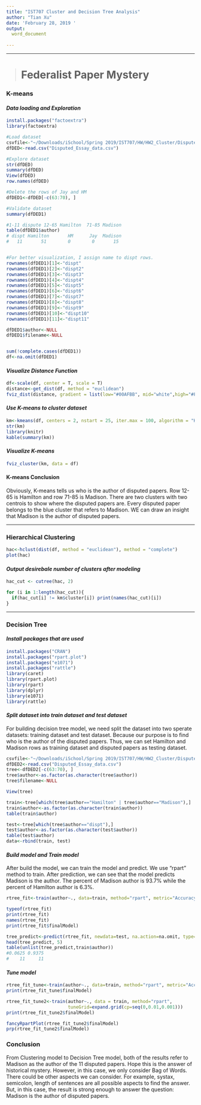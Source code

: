 ```yaml
---
title: "IST707 Cluster and Decision Tree Analysis"
author: "Tian Xu"
date: 'February 28, 2019 '
output:
  word_document
  
---
```

*** 
> # __Federalist Paper Mystery__

### __K-means__ 
#### *Data loading and Exploration*
```r
install.packages("factoextra")
library(factoextra)

#Load dataset
csvfile<-"~/Downloads/iSchool/Spring 2019/IST707/HW/HW2_Cluster/Disputed_Essay_data.csv"  
dfDED<-read.csv("Disputed_Essay_data.csv")

#Explore dataset
str(dfDED)
summary(dfDED)                                                                          
View(dfDED)
row.names(dfDED)

#Delete the rows of Jay and HM
dfDED1<-dfDED[-c(63:70), ]                                                              

#Validate dataset
summary(dfDED1)                                                                            

#1-11 dispute 12-65 Hamilton  71-85 Madison
table(dfDED1$author)                                                                       
# dispt Hamilton       HM      Jay  Madison 
#   11       51        0        0       15 


#For better visualization, I assign name to dispt rows.
rownames(dfDED1)[1]<-"dispt"                                                              
rownames(dfDED1)[2]<-"dispt2"
rownames(dfDED1)[3]<-"dispt3"
rownames(dfDED1)[4]<-"dispt4"
rownames(dfDED1)[5]<-"dispt5"
rownames(dfDED1)[6]<-"dispt6"
rownames(dfDED1)[7]<-"dispt7"
rownames(dfDED1)[8]<-"dispt8"
rownames(dfDED1)[9]<-"dispt9"
rownames(dfDED1)[10]<-"dispt10"
rownames(dfDED1)[11]<-"dispt11"

dfDED1$author<-NULL
dfDED1$filename<-NULL


sum(!complete.cases(dfDED1))                                                                 #[1] 0
df<-na.omit(dfDED1)
```

#### *Visualize Distance Function*

```r
df<-scale(df, center = T, scale = T)                                                         #Scale the dataset
distance<-get_dist(df, method = "euclidean")
fviz_dist(distance, gradient = list(low="#00AFBB", mid="white",high="#FC4E07"))              #Visualize distance
```

#### *Use K-means to cluster dataset*

```r
km<-kmeans(df, centers = 2, nstart = 25, iter.max = 100, algorithm = "Hartigan-Wong")       #2 centrois, Hartigan-Wong algorithm
str(km)                                                                                     #Iteration at most 100
library(knitr)
kable(summary(km))
```

#### *Visualize K-means*

```r
fviz_cluster(km, data = df)
```


#### K-means Conclusion
Obviously, K-means tells us who is the author of disputed papers. Row 12-65 is Hamilton and row 71-85 is Madison. There are two clusters with two centrois
to show where the disputed papers are. Every disputed paper belongs to the blue cluster that refers to Madison. WE can draw an insight that Madison is the author of disputed papers.

***

### __Hierarchical Clustering__

```r
hac<-hclust(dist(df, method = "euclidean"), method = "complete")                           #Use complete linkage method to calculate 
plot(hac)                                                                                  #maximum pairwise distance
```

#### *Output desirebale number of clusters after modeling*

```r
hac_cut <- cutree(hac, 2)

for (i in 1:length(hac_cut)){
  if(hac_cut[i] != km$cluster[i]) print(names(hac_cut)[i])
}
```

***

### __Decision Tree__

####  *Install packages that are used*

```r
install.packages("CRAN")
install.packages("rpart.plot")
install.packages("e1071")
install.packages("rattle")
library(caret)
library(rpart.plot)
library(rpart)
library(dplyr)
library(e1071)
library(rattle)
```

####  *Split dataset into train dataset and test dataset*

For building decision tree model, we need split the dataset into two sperate datasets: training dataset and test dataset.
Because our purpose is to find who is the author of the disputed papers. Thus, we can set Hamilton and Madison rows as 
training dataset and disputed papers as testing dataset.

```r
csvfile<-"~/Downloads/iSchool/Spring 2019/IST707/HW/HW2_Cluster/Disputed_Essay_data.csv"  #Load dataset
dfDED2<-read.csv("Disputed_Essay_data.csv")
tree<-dfDED2[-c(63:70), ]
tree$author<-as.factor(as.character(tree$author))
tree$filename<-NULL

View(tree)

train<-tree[which(tree$author=="Hamilton" | tree$author=="Madison"),]
train$author<-as.factor(as.character(train$author))
table(train$author)

test<-tree[which(tree$author=="dispt"),]
test$author<-as.factor(as.character(test$author))
table(test$author)
data<-rbind(train, test)
```

#### *Build model and Train model*

After build the model, we can train the model and predict. We use "rpart" method to train. After prediction, we can see that the model 
predicts Madison is the author. The percent of Madison author is 93.7% while the percent of Hamilton author is 6.3%.

```r
rtree_fit<-train(author~., data=train, method="rpart", metric="Accuracy")

typeof(rtree_fit)
print(rtree_fit)
names(rtree_fit)
print(rtree_fit$finalModel)

tree_predict<-predict(rtree_fit, newdata=test, na.action=na.omit, type="prob")
head(tree_predict, 5)
table(unlist(tree_predict,train$author))
#0.0625 0.9375 
#    11     11   
```

####  *Tune model*

```r
rtree_fit_tune<-train(author~., data=train, method="rpart", metric="Accuracy", tuneLength=50)
print(rtree_fit_tune$finalModel)

rtree_fit_tune2<-train(author~., data = train, method="rpart", 
                       tuneGrid=expand.grid(cp=seq(0,0.01,0.001)))
print(rtree_fit_tune2$finalModel)

fancyRpartPlot(rtree_fit_tune2$finalModel)
prp(rtree_fit_tune2$finalModel)
```

### __Conclusion__
From Clustering model to Decision Tree model, both of the results refer to Madison as the author of the 11 disputed papers. 
Hope this is the answer of historical mystery. However, in this case, we only consider Bag of Words. There could be other aspects 
we can consider. For example, systax, semicolon, length of sentences are all possible aspects to find the answer. But, in this case, 
the result is strong enough to answer the question: Madison is the author of disputed papers.
